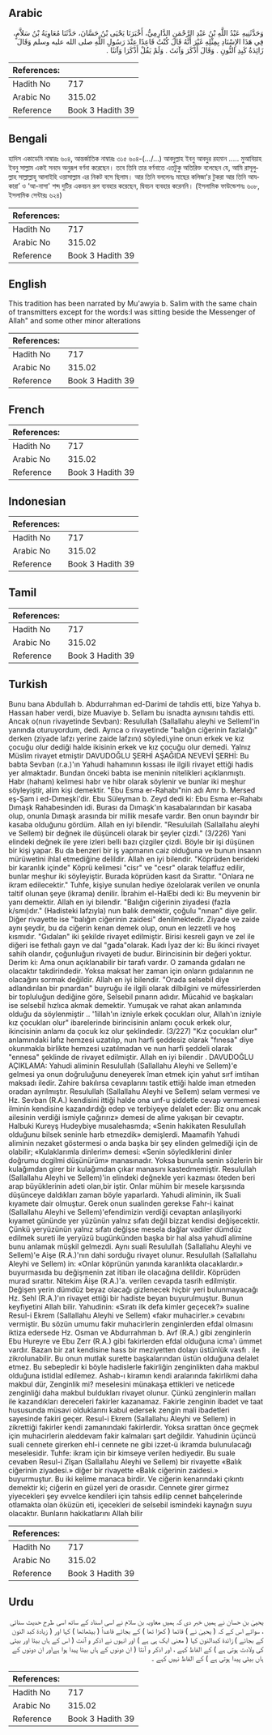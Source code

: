 ## Arabic


<div dir="rtl" lang="ar" style={{fontSize:'larger',backgroundColor:'#f8f9fa',padding:20}}>
وَحَدَّثَنِيهِ عَبْدُ اللَّهِ بْنُ عَبْدِ الرَّحْمَنِ الدَّارِمِيُّ، أَخْبَرَنَا يَحْيَى بْنُ حَسَّانَ، حَدَّثَنَا مُعَاوِيَةُ بْنُ سَلاَّمٍ، فِي هَذَا الإِسْنَادِ بِمِثْلِهِ غَيْرَ أَنَّهُ قَالَ كُنْتُ قَاعِدًا عِنْدَ رَسُولِ اللَّهِ صلى الله عليه وسلم وَقَالَ زَائِدَةُ كَبِدِ النُّونِ ‏.‏ وَقَالَ أَذْكَرَ وَآنَثَ ‏.‏ وَلَمْ يَقُلْ أَذْكَرَا وَآنَثَا ‏.‏
</div>
<div style={{backgroundColor:'#f8f9fa',padding:20, marginBottom: 10}}><table> <thead> <tr> <th>References:</th> <th></th> </tr> </thead> <tbody><tr><td>Hadith No</td><td>717</td></tr><tr><td>Arabic No</td><td>315.02</td></tr><tr><td>Reference</td><td>Book 3 Hadith 39</td></tr></tbody></table></div>

## Bengali


<div dir="ltr" lang="bn" style={{fontSize:'larger',backgroundColor:'#f8f9fa',padding:20}}>
হাদিস একাডেমি নাম্বারঃ ৬০৪, আন্তর্জাতিক নাম্বারঃ ৩১৫ ৬০৪-(.../...) আবদুল্লাহ ইবনু আবদুর রহমান ..... মুআবিয়াহ ইবনু সাল্লাম একই সনদে অনুরূপ বর্ণনা করেছেন। তবে তিনি তার বর্ণনাতে এতটুকু অতিরিক্ত বলেছেন যে, আমি রাসূলুল্লাহ সাল্লাল্লাহু আলাইহি ওয়াসাল্লাম এর নিকট বসে ছিলাম। আর তিনি বললেনঃ মাছের কলিজা'র টুকরা আর তিনি আযকারা’ ও ‘আ-নাসা' শব্দ দুটির একবচন রূপ ব্যবহার করেছেন, দ্বিবচন ব্যবহার করেননি। (ইসলামিক ফাউন্ডেশনঃ ৬০৮, ইসলামিক সেন্টারঃ ৬২৪)
</div>
<div style={{backgroundColor:'#f8f9fa',padding:20, marginBottom: 10}}><table> <thead> <tr> <th>References:</th> <th></th> </tr> </thead> <tbody><tr><td>Hadith No</td><td>717</td></tr><tr><td>Arabic No</td><td>315.02</td></tr><tr><td>Reference</td><td>Book 3 Hadith 39</td></tr></tbody></table></div>

## English


<div dir="ltr" lang="en" style={{fontSize:'larger',backgroundColor:'#f8f9fa',padding:20}}>
This tradition has been narrated by Mu'awyia b. Salim with the same chain of transmitters except for the words:I was sitting beside the Messenger of Allah" and some other minor alterations
</div>
<div style={{backgroundColor:'#f8f9fa',padding:20, marginBottom: 10}}><table> <thead> <tr> <th>References:</th> <th></th> </tr> </thead> <tbody><tr><td>Hadith No</td><td>717</td></tr><tr><td>Arabic No</td><td>315.02</td></tr><tr><td>Reference</td><td>Book 3 Hadith 39</td></tr></tbody></table></div>

## French


<div dir="ltr" lang="fr" style={{fontSize:'larger',backgroundColor:'#f8f9fa',padding:20}}>

</div>
<div style={{backgroundColor:'#f8f9fa',padding:20, marginBottom: 10}}><table> <thead> <tr> <th>References:</th> <th></th> </tr> </thead> <tbody><tr><td>Hadith No</td><td>717</td></tr><tr><td>Arabic No</td><td>315.02</td></tr><tr><td>Reference</td><td>Book 3 Hadith 39</td></tr></tbody></table></div>

## Indonesian


<div dir="ltr" lang="id" style={{fontSize:'larger',backgroundColor:'#f8f9fa',padding:20}}>

</div>
<div style={{backgroundColor:'#f8f9fa',padding:20, marginBottom: 10}}><table> <thead> <tr> <th>References:</th> <th></th> </tr> </thead> <tbody><tr><td>Hadith No</td><td>717</td></tr><tr><td>Arabic No</td><td>315.02</td></tr><tr><td>Reference</td><td>Book 3 Hadith 39</td></tr></tbody></table></div>

## Tamil


<div dir="ltr" lang="ta" style={{fontSize:'larger',backgroundColor:'#f8f9fa',padding:20}}>

</div>
<div style={{backgroundColor:'#f8f9fa',padding:20, marginBottom: 10}}><table> <thead> <tr> <th>References:</th> <th></th> </tr> </thead> <tbody><tr><td>Hadith No</td><td>717</td></tr><tr><td>Arabic No</td><td>315.02</td></tr><tr><td>Reference</td><td>Book 3 Hadith 39</td></tr></tbody></table></div>

## Turkish


<div dir="ltr" lang="tr" style={{fontSize:'larger',backgroundColor:'#f8f9fa',padding:20}}>
Bunu bana Abdullah b. Abdurrahman ed-Darimi de tahdis etti, bize Yahya b. Hassan haber verdi, bize Muaviye b. Sellam bu isnadta aynısını tahdis etti. Ancak o(nun rivayetinde Sevban): Resulullah (Sallallahu aleyhi ve Selleml'in yanında oturuyordum, dedi. Ayrıca o rivayetinde "balığın ciğerinin fazlalığı" derken (ziyade lafzı yerine zaide lafzını) söyledi,yine onun erkek ve kız çocuğu olur dediği halde ikisinin erkek ve kız çocuğu olur demedi. Yalnız Müslim rivayet etmiştir DAVUDOĞLU ŞERHİ AŞAĞIDA NEVEVİ ŞERHİ: Bu babta Sevban (r.a.)'ın Yahudi hahamının kıssası ile ilgili rivayet ettiği hadis yer almaktadır. Bundan önceki babta ise meninin nitelikleri açıklanmıştı. Habr (haham) kelimesi habr ve hibr olarak söylenir ve bunlar iki meşhur söyleyiştir, alim kişi demektir. "Ebu Esma er-Rahabı"nin adı Amr b. Mersed eş-Şam i ed-Dımeşki'dir. Ebu Süleyman b. Zeyd dedi ki: Ebu Esma er-Rahabı Dımaşk Rahabesinden idi. Burası da Dımaşk'ın kasabalarından bir kasaba olup, onunla Dımaşk arasında bir millik mesafe vardır. Ben onun bayındır bir kasaba olduğunu gördüm. Allah en iyi bilendir. "Resuluilah (Sallallahu aleyhi ve Sellem) bir değnek ile düşünceli olarak bir şeyler çizdi." (3/226) Yani elindeki değnek ile yere izleri belli bazı çizgiler çizdi. Böyle bir işi düşünen bir kişi yapar. Bu da benzeri bir iş yapmanın caiz olduğuna ve bunun insanın mürüwetini ihlal etmediğine delildir. Allah en iyi bilendir. "Köprüden berideki bir karanlık içinde" Köprü kelimesi "cisr" ve "cesr" olarak telaffuz edilir, bunlar meşhur iki söyleyiştir. Burada köprüden kasıt da Sırattır. "Onlara ne ikram edilecektir." Tuhfe, kişiye sunulan hediye özelolarak verilen ve onunla taltif olunan şeye (ikrama) denilir. İbrahim el-HalEbi dedi ki: Bu meyvenin bir yanı demektir. Allah en iyi bilendir. "Balığın ciğerinin ziyadesi (fazla k/smı)dır." (Hadisteki lafzıyla) nun balık demektir, çoğulu "nınan" diye gelir. Diğer rivayette ise "balığın ciğerinin zaidesi" denilmektedir. Ziyade ve zaide aynı şeydir, bu da ciğerin kenan demek olup, onun en lezzetli ve hoş kısmıdır. "Gıdalan" iki şekilde rivayet edilmiştir. Birisi kesreli gayn ve zel ile diğeri ise fethalı gayn ve dal "gada"olarak. Kadı İyaz der ki: Bu ikinci rivayet sahih olandır, çoğunluğun rivayeti de budur. Birincisinin bir değeri yoktur. Derim ki: Ama onun açıklanabilir bir tarafı vardır. O zamanda gıdaları ne olacaktır takdirindedir. Yoksa maksat her zaman için onların gıdalarının ne olacağını sormak değildir. Allah en iyi bilendir. "Orada selsebil diye adlandırılan bir pınardan" buyruğu ile ilgili olarak dilbilgini ve müfessirlerden bir topluluğun dediğine göre, Selsebil pınarın adıdır. Mücahid ve başkaları ise selsebil hızlıca akmak demektir. Yumuşak ve rahat akan anlamında olduğu da söylenmiştir .. '1illah'ın izniyle erkek çocukları olur, Allah'ın izniyle kız çocukları olur" ibarelerinde birincisinin anlamı çocuk erkek olur, ikincisinin anlamı da çocuk kız olur şeklindedir. (3/227) "Kız çocukları olur" anlamındaki lafız hemzesi uzatılıp, nun harfi şeddesiz olarak "fınesa" diye okunmakla birlikte hemzesi uzatılmadan ve nun harfi şeddeli olarak "ennesa" şeklinde de rivayet edilmiştir. Allah en iyi bilendir . DAVUDOĞLU AÇIKLAMA: Yahudi aliminin Resulullah (Sallallahu Aleyhi ve Sellem)'e gelmesi ya onun doğruluğunu deneyerek îman etmek için yahut sırf imtihan maksadı iledir. Zahire bakılırsa cevaplarını tastik ettiği halde iman etmeden oradan ayrılmıştır. Resulullah (Sallallahu Aleyhi ve Sellem) selam vermesi ve Hz. Sevban (R.A.) kendisini ittiği halde ona unf-u şiddetle cevap vermemesi ilminin kendisine kazandırdığı edep ve terbiyeye delalet eder: Biz onu ancak ailesinin verdiği ismiyle çağırırız» demesi de alime yakışan bir cevaptır. Halbuki Kureyş Hudeybiye musalehasmda; «Senin hakikaten Resulullah olduğunu bilsek seninle harb etmezdik» demişlerdi. Maamafih Yahudi aliminin nezaket göstermesi o anda başka bir şey elinden gelmediği için de olabilir; «Kulaklarımla dinlerim» demesi: «Senin söylediklerini dinler doğrumu dcgilmi düşünürüm» manasınadır. Yoksa bununla senin sözlerin bir kulağımdan girer bir kulağımdan çıkar manasını kastedmemiştir. Resulullah (Sallallahu Aleyhi ve Sellem)'in elindeki değnekle yeri kazması öteden beri arap büyüklerinin adeti olan,bir iştir. Onlar mühim bir mesele karşısında düşünceye daldıkları zaman böyle yaparlardı. Yahudi aliminin, ilk Suali kıyamete dair olmuştur. Gerek onun sualinden gerekse Fahr-i kainat (Sallallahu Aleyhi ve Sellem)'efendimizin verdiği cevaptan anlaşilıyorki kıyamet gününde yer yüzünün yalnız sıfatı değil bizzat kendisi değişecektir. Çünkü yeryüzünün yalnız sıfatı değişse mesela dağlar vadiler dümdüz edilmek sureti ile yeryüzü bugünkünden başka bir hal alsa yahudî alimine bunu anlamak müşkil gelmezdi. Aynı suali Resulullah (Sallallahu Aleyhi ve Sellem)'e Aişe (R.A.)'nın dahi sorduğu rivayet olunur. Resulullah (Sallallahu Aleyhi ve Sellem) in: «Onlar köprünün yanında karanlıkta olacaklardır.» buyurmasıda bu değişmenin zat itibarı ile olacağına delildir. Köprüden murad sırattır. Nitekim Âişe (R.A.)'a. verilen cevapda tasrih edilmiştir. Değişen yerin dümdüz beyaz olacağı gizlenecek hiçbir yeri bulunmayacağı Hz. Sehl (R.A.)'ın rivayet ettiği bir hadiste beyan buyurulmuştur. Bunun keyfiyetini Allah bilir. Yahudinin: «Sıratı ilk defa kimler geçecek?» sualine Resul-i Ekrem (Sallallahu Aleyhi ve Sellem) «fakır muhacirler.» cevabını vermiştir. Bu sözün umumu fakir muhacirlerin zenginlerden efdal olmasını iktiza edersede Hz. Osman ve Abdurrahman b. Avf (R.A.) gibi zenginlerin Ebu Hureyre ve Ebu Zerr (R.A.) gibi fakirlerden efdal olduğuna icma'ı ümmet vardır. Bazan bir zat kendisine hass bir meziyetten dolayı üstünlük vasfı . ile zikrolunabilir. Bu onun mutlak surette başkalarından üstün olduğuna delalet etmez. Bu sebepledir ki böyle hadislerle fakirliğin zenginlikten daha makbul olduğuna istidlal edilemez. Ashab-ı kiramın kendi aralarında fakirlikmi daha makbul dür, Zenginlik mi? meselesini münakaşa ettikleri ve neticede zenginliği daha makbul buldukları rivayet olunur. Çünkü zenginlerin malları ile kazandıkları dereceleri fakirler kazanamaz. Fakirle zenginin ibadet ve taat hususunda müsavi olduklarını kabul edersek zengin mali ibadetleri sayesinde fakiri geçer. Resul-i Ekrem (Sallallahu Aleyhi ve Sellem) in zikrettiği fakirler kendi zamanındaki fakirlerdir. Yoksa sırattan önce geçmek için muhacirlerin aleddevam fakir kalmaları şart değildir. Yahudinin üçüncü suali cennete girerken ehl-i cennete ne gibi izzet-ü ikramda bulunulacağı meselesidir. Tuhfe: ikram için bir kimseye verilen hediyedir. Bu suale cevaben Resul-i Zîşan (Sallallahu Aleyhi ve Sellem) bir rivayette «Balık ciğerinin ziyadesi.» diğer bir rivayette «Balık ciğerinin zaidesi.» buyurmuştur. Bu iki kelime manaca birdir. Ve ciğerin kenarındaki çıkıntı demektir ki; ciğerin en güzel yeri de orasıdır. Cennete girer girmez yiyecekleri şey evvelce kendileri için tahsis edilip cennet bahçelerinde otlamakta olan öküzün eti, içecekleri de selsebil ismindeki kaynağın suyu olacaktır. Bunların hakikatlarını Allah bilir
</div>
<div style={{backgroundColor:'#f8f9fa',padding:20, marginBottom: 10}}><table> <thead> <tr> <th>References:</th> <th></th> </tr> </thead> <tbody><tr><td>Hadith No</td><td>717</td></tr><tr><td>Arabic No</td><td>315.02</td></tr><tr><td>Reference</td><td>Book 3 Hadith 39</td></tr></tbody></table></div>

## Urdu


<div dir="rtl" lang="ur" style={{fontSize:'larger',backgroundColor:'#f8f9fa',padding:20}}>
یحییٰ بن حسان نے ہمیں خبر دی کہ ہمیں معاویہ بن سلام نے اسی اسناد کے ساتھ اسی طرح حدیث سنائی ، سوائے اس کے کہ ( یحییٰ نے ) قائما ( کھڑا تھا ) کے بجائے قاعداً ( بیٹھاتھا ) کہا اور ( زیادۃ کبد النون کے بجائے ) زائدۃ کبدالنون کہا ( معنی ایک ہی ہے ) اور انہوں نے اذکر و آنت ( اس کے ہاں بیٹا اور بیٹی کی ولادت ہوتی ہے ) کے الفاظ کہے ، اور اذکر و آنثا ( ان دونوں کے ہاں بیٹا پیدا ہوا ہےاور ان دونوں کے ہاں بیٹی پیدا ہوتی ہے ) کے الفاظ نہیں کہے ۔
</div>
<div style={{backgroundColor:'#f8f9fa',padding:20, marginBottom: 10}}><table> <thead> <tr> <th>References:</th> <th></th> </tr> </thead> <tbody><tr><td>Hadith No</td><td>717</td></tr><tr><td>Arabic No</td><td>315.02</td></tr><tr><td>Reference</td><td>Book 3 Hadith 39</td></tr></tbody></table></div>